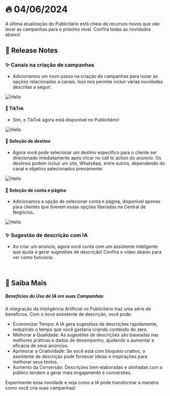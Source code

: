 
# 🔥 04/06/2024

A última atualização do Publicitário está cheia de recursos novos que vão levar as campanhas para o próximo nível. Confira todas as novidades abaixo!

## 🚀 Release Notes

### ✨ Canais na criação de campanhas

- Adicionamos um novo passo na criação de campanhas para isolar as opções relacionadas a canais. Isso nos permite incluir várias novidades descritas a seguir:


![Hello](./images/img9.png)

#### 🎉 TikTok 

- Sim, o TikTok agora está disponível no Publicitário!


![Hello](./images/img10.png)


#### 🎉 Seleção de destino

- Agora você pode selecionar um destino específico para o cliente ser direcionado imediatamente após clicar no call to action do anúncio. Os destinos podem incluir um site, WhatsApp, entre outros, dependendo do canal e objetivo selecionados previamente.


![Hello](./images/img11.png)

#### 🎉 Seleção de conta e página

- Adicionamos a opção de selecionar conta e página, disponível apenas para clientes que tiverem essas opções liberadas na Central de Negócios.

![Hello](./images/img12.png)


### ✨ Sugestão de descrição com IA

- Ao criar um anúncio, agora você conta com um assistente inteligente que ajuda a gerar sugestões de descrição! Confira o vídeo abaixo para ver como funciona:

<br/>
<ReactPlayer controls url='/video1.mp4' />

## 🤔 Saiba Mais

##### Benefícios do Uso de IA em suas Campanhas
A integração da Inteligência Artificial no Publicitário traz uma série de benefícios. Com o novo assistente de descrição, você pode:

- Economizar Tempo: A IA gera sugestões de descrições rapidamente, reduzindo o tempo que você gastaria criando conteúdo do zero.
- Melhorar a Qualidade: As sugestões de descrições são baseadas nas melhores práticas e dados de desempenho, ajudando a aumentar a eficácia de seus anúncios.
- Aprimorar a Criatividade: Se você está com bloqueio criativo, o assistente de descrição pode fornecer ideias e inspirações para melhorar seus textos.
- Aumento da Conversão: Descrições bem elaboradas e alinhadas com o público tendem a gerar mais engajamento e conversões.

Experimente essa novidade e veja como a IA pode transformar a maneira como você cria suas campanhas!